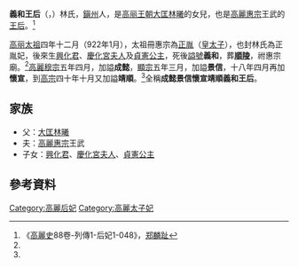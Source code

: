 '''義和王后'''（{{lang|ko|의화왕후}}，{{bd|?||?|catIdx=Y}}）林氏，[[鎭州|鎭州]]人，是[[高丽王朝|高丽王朝]][[大匡|大匡]][[林曦|林曦]]的女兒，也是[[高麗惠宗|高麗惠宗]]王武的[[王后|王后]]。<ref name= "gls">《[[高麗史|高麗史]]88卷-列傳1-后妃1-048》，[[郑麟趾|郑麟趾]]</ref>

[[高丽太祖|高丽太祖]]四年十二月（922年1月），太祖冊惠宗為[[正胤|正胤]]（[[皇太子|皇太子]]），也封林氏為正胤妃，後來生[[興化君|興化君]]、[[慶化宮夫人|慶化宮夫人]]及[[貞憲公主|貞憲公主]]，死後[[謚號|謚號]]'''義和'''，葬'''[[順陵|順陵]]'''，祔惠宗廟。<ref name= "gls" />[[高麗穆宗|高麗穆宗]]五年四月，加謚'''成懿'''，[[高麗顯宗|顯宗]]五年三月，加謚'''景信'''，十八年四月再加'''懷宣'''，到[[高麗高宗|高宗]]四十年十月又加謚'''靖順'''。<ref name= "gls" />全稱'''成懿景信懷宣靖順義和王后'''。

== 家族 ==
* 父：[[大匡|大匡]][[林曦|林曦]]
* 夫：[[高麗惠宗|高麗惠宗]]王武
* 子女：[[興化君|興化君]]、[[慶化宮夫人|慶化宮夫人]]、[[貞憲公主|貞憲公主]]

== 參考資料 ==
<div class="references-small">
<references></references>
</div>

{{高麗王后}}


[[Category:高麗后妃|Category:高麗后妃]]
[[Category:高麗太子妃|Category:高麗太子妃]]